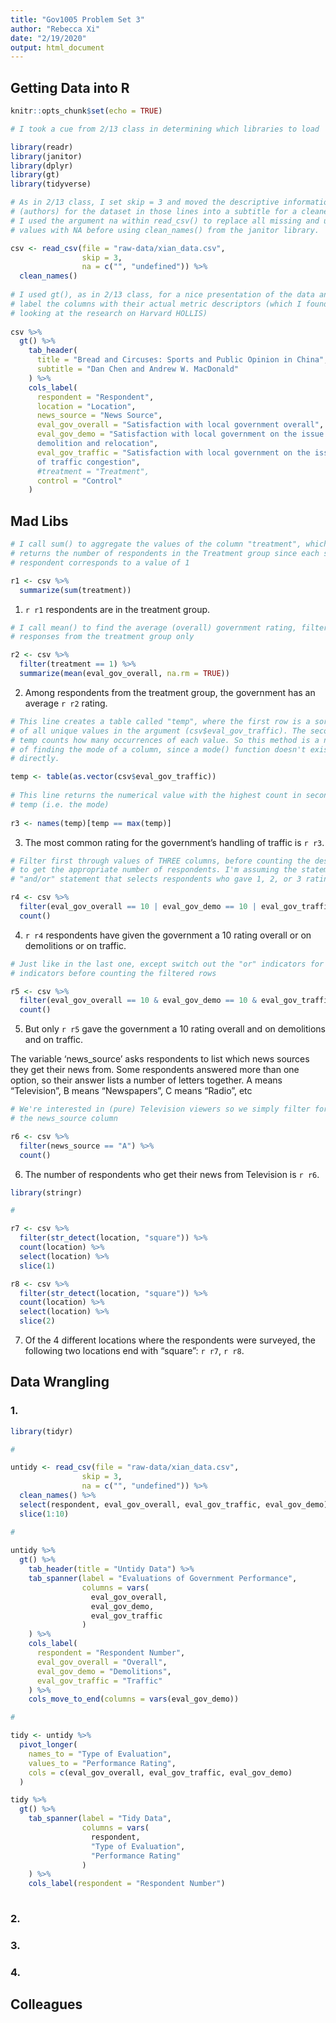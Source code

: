 ```yaml
---
title: "Gov1005 Problem Set 3"
author: "Rebecca Xi"
date: "2/19/2020"
output: html_document
---
```


## Getting Data into R
```r
knitr::opts_chunk$set(echo = TRUE)

# I took a cue from 2/13 class in determining which libraries to load

library(readr)
library(janitor)
library(dplyr)
library(gt)
library(tidyverse)
```

```r

# As in 2/13 class, I set skip = 3 and moved the descriptive information
# (authors) for the dataset in those lines into a subtitle for a cleaner look. 
# I used the argument na within read_csv() to replace all missing and undefined
# values with NA before using clean_names() from the janitor library.

csv <- read_csv(file = "raw-data/xian_data.csv",
                skip = 3,
                na = c("", "undefined")) %>% 
  clean_names()
  
# I used gt(), as in 2/13 class, for a nice presentation of the data and to
# label the columns with their actual metric descriptors (which I found from
# looking at the research on Harvard HOLLIS)
  
csv %>%
  gt() %>%
    tab_header(
      title = "Bread and Circuses: Sports and Public Opinion in China",
      subtitle = "Dan Chen and Andrew W. MacDonald"
    ) %>%
    cols_label(
      respondent = "Respondent",
      location = "Location", 
      news_source = "News Source",
      eval_gov_overall = "Satisfaction with local government overall",
      eval_gov_demo = "Satisfaction with local government on the issue of
      demolition and relocation",
      eval_gov_traffic = "Satisfaction with local government on the issue 
      of traffic congestion",
      #treatment = "Treatment",
      control = "Control"
    )
```

  
## Mad Libs

```r

# I call sum() to aggregate the values of the column "treatment", which 
# returns the number of respondents in the Treatment group since each such 
# respondent corresponds to a value of 1

r1 <- csv %>%
  summarize(sum(treatment))
```

1. `r r1` respondents are in the treatment group.


```r

# I call mean() to find the average (overall) government rating, filtering for
# responses from the treatment group only

r2 <- csv %>%
  filter(treatment == 1) %>% 
  summarize(mean(eval_gov_overall, na.rm = TRUE))
```

2. Among respondents from the treatment group, the government has an average 
`r r2` rating.


```r

# This line creates a table called "temp", where the first row is a sorted list
# of all unique values in the argument (csv$eval_gov_traffic). The second row in
# temp counts how many occurrences of each value. So this method is a nice way
# of finding the mode of a column, since a mode() function doesn't exist
# directly.

temp <- table(as.vector(csv$eval_gov_traffic))
  
# This line returns the numerical value with the highest count in second row of
# temp (i.e. the mode)
  
r3 <- names(temp)[temp == max(temp)]
```

3. The most common rating for the government’s handling of traffic is `r r3`.


```r

# Filter first through values of THREE columns, before counting the desired rows
# to get the appropriate number of respondents. I'm assuming the statement is an
# "and/or" statement that selects respondents who gave 1, 2, or 3 ratings of 10.

r4 <- csv %>%
  filter(eval_gov_overall == 10 | eval_gov_demo == 10 | eval_gov_traffic == 10) %>% 
  count()
```

4. `r r4` respondents have given the government a 10 rating overall or on 
demolitions or on traffic.


```r

# Just like in the last one, except switch out the "or" indicators for "and"
# indicators before counting the filtered rows

r5 <- csv %>%
  filter(eval_gov_overall == 10 & eval_gov_demo == 10 & eval_gov_traffic == 10) %>% 
  count()
```

5. But only `r r5` gave the government a 10 rating overall and on demolitions 
and on traffic.


The variable ‘news_source’ asks respondents to list which news sources they 
get their news from. Some respondents answered more than one option, so their 
answer lists a number of letters together. A means “Television”, B means 
“Newspapers”, C means “Radio”, etc

```r

# We're interested in (pure) Television viewers so we simply filter for A in 
# the news_source column

r6 <- csv %>%
  filter(news_source == "A") %>% 
  count()
```

6. The number of respondents who get their news from Television is `r r6`.


```r

library(stringr)

# 

r7 <- csv %>% 
  filter(str_detect(location, "square")) %>% 
  count(location) %>% 
  select(location) %>% 
  slice(1)

r8 <- csv %>% 
  filter(str_detect(location, "square")) %>% 
  count(location) %>% 
  select(location) %>% 
  slice(2)
```

7. Of the 4 different locations where the respondents were surveyed, the 
following two locations end with “square”: `r r7`, `r r8`.


## Data Wrangling

### 1. 

```r

library(tidyr)

#

untidy <- read_csv(file = "raw-data/xian_data.csv",
                skip = 3,
                na = c("", "undefined")) %>% 
  clean_names() %>% 
  select(respondent, eval_gov_overall, eval_gov_traffic, eval_gov_demo) %>% 
  slice(1:10)

# 
  
untidy %>%
  gt() %>%
    tab_header(title = "Untidy Data") %>%
    tab_spanner(label = "Evaluations of Government Performance",
                columns = vars(
                  eval_gov_overall, 
                  eval_gov_demo, 
                  eval_gov_traffic
                )
    ) %>% 
    cols_label(
      respondent = "Respondent Number",
      eval_gov_overall = "Overall",
      eval_gov_demo = "Demolitions",
      eval_gov_traffic = "Traffic"
    ) %>% 
    cols_move_to_end(columns = vars(eval_gov_demo))

#

tidy <- untidy %>% 
  pivot_longer(
    names_to = "Type of Evaluation",
    values_to = "Performance Rating",
    cols = c(eval_gov_overall, eval_gov_traffic, eval_gov_demo)
  )

tidy %>% 
  gt() %>% 
    tab_spanner(label = "Tidy Data",
                columns = vars(
                  respondent, 
                  "Type of Evaluation", 
                  "Performance Rating"
                )
    ) %>% 
    cols_label(respondent = "Respondent Number")
    
```


### 2.




### 3.


### 4.




## Colleagues


